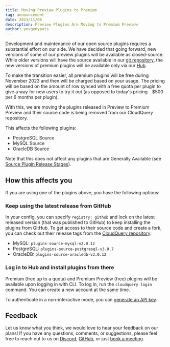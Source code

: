 ```yaml
---
title: Moving Preview Plugins to Premium
tag: announcement
date: 2023/11/06
description: Preview Plugins Are Moving to Premium Preview
author: yevgenypats
---
```



<BlogHeader/>

Development and maintenance of our open source plugins requires a substantial effort on our side. We have decided that going forward, new versions of some of our preview plugins will be available as closed-source. While older versions will have the source available in our [git repository](https://github.com/cloudquery/cloudquery), the new versions of premium plugins will be available only via our [Hub](https://hub.cloudquery.io/).

To make the transition easier, all premium plugins will be free during November 2023 and then will be charged based on your usage. The pricing will be based on the amount of row synced with a free quota per plugin to give a way for new users to try it out (as opposed to today's pricing - $500 per 6 months per plugin).

With this, we are moving the plugins released in Preview to Premium Preview and their source code is being removed from our CloudQuery repository.

This affects the following plugins:

- PostgreSQL Source
- MySQL Source
- OracleDB Source

Note that this does not affect any plugins that are Generally Available (see [Source Plugin Release Stages](https://hub.cloudquery.io/plugins/source)).

## How this affects you

If you are using one of the plugins above, you have the following options:

### Keep using the latest release from GitHub

In your config, you can specify `registry: github` and lock on the latest released version (that was published to GitHub) to keep installing the plugins from GitHub. To get access to their source code and create a fork, you can check out their release tags from the [CloudQuery repository](https://github.com/cloudquery/cloudquery):

- MySQL: `plugins-source-mysql-v2.0.12`
- PostgreSQL: `plugins-source-postgresql-v3.0.7`
- OracleDB: `plugins-source-oracledb-v3.0.12`

### Log in to Hub and install plugins from there

Premium (free up to a quota) and Premium Preview (free) plugins will be available upon logging in with CLI. To log in, run the `cloudquery login` command. You can create a new account at the same time.

To authenticate in a non-interactive mode, you can [generate an API key](/docs/deployment/generate-api-key).

## Feedback

Let us know what you think, we would love to hear your feedback on our plans! If you have any questions, comments, or suggestions, please feel free to reach out to us on [Discord](https://cloudquery.io/discord), [GitHub](https://github.com/cloudquery/plugin-sdk-java), or just [book a meeting](https://calendar.app.google/sAXWJWxfSEjUEsBAA).
